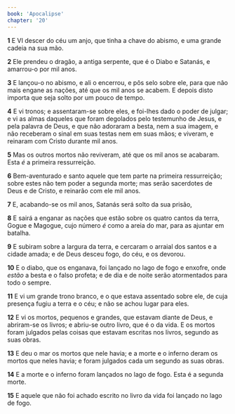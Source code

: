 ```yaml
---
book: 'Apocalipse'
chapter: '20'
---
```


**1** E VI descer do céu um anjo, que tinha a chave do abismo, e uma grande cadeia na sua mão.

**2** Ele prendeu o dragão, a antiga serpente, que é o Diabo e Satanás, e amarrou-o por mil anos.

**3** E lançou-o no abismo, e ali o encerrou, e pôs selo sobre ele, para que não mais engane as nações, até que os mil anos se acabem. E depois disto importa que seja solto por um pouco de tempo.

**4** E vi tronos; e assentaram-se sobre eles, e foi-lhes dado o poder de julgar; e vi as almas daqueles que foram degolados pelo testemunho de Jesus, e pela palavra de Deus, e que não adoraram a besta, nem a sua imagem, e não receberam o sinal em suas testas nem em suas mãos; e viveram, e reinaram com Cristo durante mil anos.

**5** Mas os outros mortos não reviveram, até que os mil anos se acabaram. Esta _é_ a primeira ressurreição.

**6** Bem-aventurado e santo aquele que tem parte na primeira ressurreição; sobre estes não tem poder a segunda morte; mas serão sacerdotes de Deus e de Cristo, e reinarão com ele mil anos.

**7** E, acabando-se os mil anos, Satanás será solto da sua prisão,

**8** E sairá a enganar as nações que estão sobre os quatro cantos da terra, Gogue e Magogue, cujo número _é_ como a areia do mar, para as ajuntar em batalha.

**9** E subiram sobre a largura da terra, e cercaram o arraial dos santos e a cidade amada; e de Deus desceu fogo, do céu, e os devorou.

**10** E o diabo, que os enganava, foi lançado no lago de fogo e enxofre, onde _estão_ a besta e o falso profeta; e de dia e de noite serão atormentados para todo o sempre.

**11** E vi um grande trono branco, e o que estava assentado sobre ele, de cuja presença fugiu a terra e o céu; e não se achou lugar para eles.

**12** E vi os mortos, pequenos e grandes, que estavam diante de Deus, e abriram-se os livros; e abriu-se outro livro, que é o da vida. E os mortos foram julgados pelas coisas que estavam escritas nos livros, segundo as suas obras.

**13** E deu o mar os mortos que nele havia; e a morte e o inferno deram os mortos que neles havia; e foram julgados cada um segundo as suas obras.

**14** E a morte e o inferno foram lançados no lago de fogo. Esta é a segunda morte.

**15** E aquele que não foi achado escrito no livro da vida foi lançado no lago de fogo.
